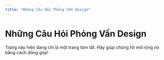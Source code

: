 ```yaml
---
title: "Những Câu Hỏi Phỏng Vấn Design"
---
```



# Những Câu Hỏi Phỏng Vấn Design

<Callout type="error">
  Trang này hiện đang chỉ là một trang tóm tắt. Hãy giúp chúng tôi mở rộng nó
  bằng cách đóng góp!
</Callout>
